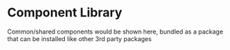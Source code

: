 
<Meta title="Component Library/Introduction" />

# Component Library
Common/shared components would be shown here, bundled as a package that can be installed like other 3rd party packages